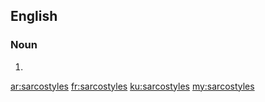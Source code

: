 ==English==

===Noun===
{{head|en|noun plural form}}

# {{plural of|sarcostyle|lang=en}}

[[ar:sarcostyles]]
[[fr:sarcostyles]]
[[ku:sarcostyles]]
[[my:sarcostyles]]